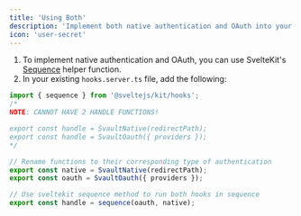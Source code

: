 ```yaml
---
title: 'Using Both'
description: 'Implement both native authentication and OAuth into your application'
icon: 'user-secret'
---
```


1. To implement native authentication and OAuth, you can use SvelteKit's [Sequence](https://kit.svelte.dev/docs/modules#sveltejs-kit-hooks-sequence) helper function.
2. In your existing `hooks.server.ts` file, add the following:
```TypeScript
import { sequence } from '@sveltejs/kit/hooks';
/*
NOTE: CANNOT HAVE 2 HANDLE FUNCTIONS!

export const handle = SvaultNative(redirectPath);
export const handle = SvaultOauth({ providers });
*/

// Rename functions to their corresponding type of authentication
export const native = SvaultNative(redirectPath);
export const oauth = SvaultOauth({ providers });

// Use sveltekit sequence method to run both hooks in sequence
export const handle = sequence(oauth, native);
```